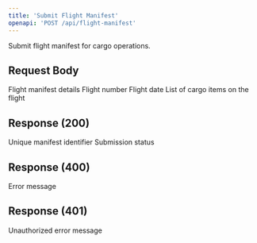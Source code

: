 ```yaml
---
title: 'Submit Flight Manifest'
openapi: 'POST /api/flight-manifest'
---
```


Submit flight manifest for cargo operations.

## Request Body

<ParamField body="flightManifestData" type="object" required>
  Flight manifest details

  <Expandable title="Flight Manifest Data Properties">
    <ParamField body="flightNumber" type="string" required>
      Flight number
    </ParamField>
    <ParamField body="date" type="string" format="date" required>
      Flight date
    </ParamField>
    <ParamField body="cargoList" type="array" required>
      List of cargo items on the flight
    </ParamField>
  </Expandable>
</ParamField>

## Response (200)

<ParamField status="200" type="object">
  <ParamField name="manifestId" type="string">
    Unique manifest identifier
  </ParamField>
  <ParamField name="status" type="string">
    Submission status
  </ParamField>
</ParamField>

## Response (400)

<ParamField status="400" type="object">
  <ParamField name="error" type="string">
    Error message
  </ParamField>
</ParamField>

## Response (401)

<ParamField status="401" type="object">
  <ParamField name="error" type="string">
    Unauthorized error message
  </ParamField>
</ParamField>
